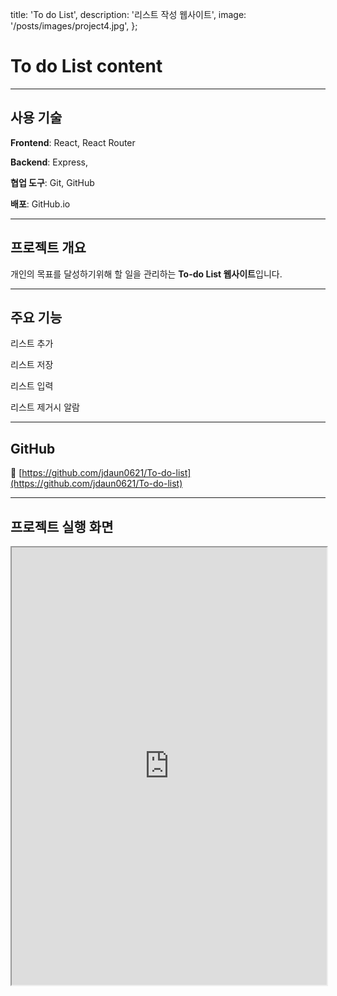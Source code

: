   title: 'To do List',
  description: '리스트 작성 웹사이트',
  image: '/posts/images/project4.jpg',
};

# To do List content

<hr className='my-8 border-gray-300' />

## 사용 기술

**Frontend**: React, React Router

**Backend**: Express,

**협업 도구**: Git, GitHub

**배포**: GitHub.io

<hr className='my-8 border-gray-300' />

## 프로젝트 개요

개인의 목표를 달성하기위해 할 일을 관리하는 **To-do List 웹사이트**입니다.

<hr className='my-8 border-gray-300' />

## 주요 기능

리스트 추가

리스트 저장

리스트 입력

리스트 제거시 알람

<hr className='my-8 border-gray-300' />

## GitHub

🔗 [https://github.com/jdaun0621/To-do-list](https://github.com/jdaun0621/To-do-list)

<hr className='my-8 border-gray-300' />

## 프로젝트 실행 화면

<iframe
  src='https://jdaun0621.github.io/To-do-list/'
  width='100%'
  height='700'
  style={{ border: '1px solid #ccc', borderRadius: '8px' }}
  title='TechPicks Demo'
/>
